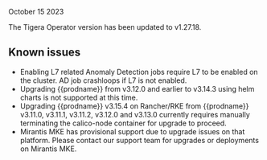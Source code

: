 October 15 2023

The Tigera Operator version has been updated to v1.27.18.

## Known issues

- Enabling L7 related Anomaly Detection jobs require L7 to be enabled on the cluster. AD job crashloops if L7 is not enabled.
- Upgrading {{prodname}} from v3.12.0 and earlier to v3.14.3 using helm charts is not supported at this time.
- Upgrading {{prodname}} v3.15.4 on Rancher/RKE from {{prodname}} v3.11.0, v3.11.1, v3.11.2, v3.12.0 and v3.13.0 currently requires manually terminating the calico-node container for upgrade to proceed.
- Mirantis MKE has provisional support due to upgrade issues on that platform. Please contact our support team for upgrades or deployments on Mirantis MKE.
